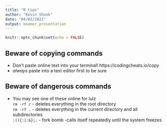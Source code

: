 ```yaml
---
title: "R tips"
author: "Kevin Shook"
date: "04/02/2021"
output: beamer_presentation
---
```


```r
knitr::opts_chunk$set(echo = FALSE)
```

## Beware of copying commands
 - Don't paste online text into your terminal!
     https://codingcheats.io/copy
 - *always* paste into a text editor first to be sure

## Beware of dangerous commands
 - You may see one of these online for lulz  
 `rm -rf /` - deletes everything in the root directory  
 `rm -rf .` - deletes everything in the current directory and all subdirectories  
 `:(){:|:&};:` - fork bomb -calls itself repeatedly until the system freezes  